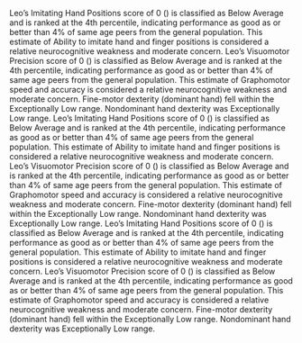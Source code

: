 <summary>



</summary>
Leo's Imitating Hand Positions score of  0 () is classified as Below Average and is ranked at the  4th percentile, indicating performance as good as or better than  4% of same age peers from the general population. This estimate of Ability to imitate hand and finger positions is considered a relative neurocognitive weakness and moderate concern.
Leo's Visuomotor Precision score of  0 () is classified as Below Average and is ranked at the  4th percentile, indicating performance as good as or better than  4% of same age peers from the general population. This estimate of Graphomotor speed and accuracy is considered a relative neurocognitive weakness and moderate concern.
Fine-motor dexterity (dominant hand) fell within the Exceptionally Low range.
Nondominant hand dexterity was Exceptionally Low range.
Leo's Imitating Hand Positions score of  0 () is classified as Below Average and is ranked at the  4th percentile, indicating performance as good as or better than  4% of same age peers from the general population. This estimate of Ability to imitate hand and finger positions is considered a relative neurocognitive weakness and moderate concern.
Leo's Visuomotor Precision score of  0 () is classified as Below Average and is ranked at the  4th percentile, indicating performance as good as or better than  4% of same age peers from the general population. This estimate of Graphomotor speed and accuracy is considered a relative neurocognitive weakness and moderate concern.
Fine-motor dexterity (dominant hand) fell within the Exceptionally Low range.
Nondominant hand dexterity was Exceptionally Low range.
Leo's Imitating Hand Positions score of  0 () is classified as Below Average and is ranked at the  4th percentile, indicating performance as good as or better than  4% of same age peers from the general population. This estimate of Ability to imitate hand and finger positions is considered a relative neurocognitive weakness and moderate concern.
Leo's Visuomotor Precision score of  0 () is classified as Below Average and is ranked at the  4th percentile, indicating performance as good as or better than  4% of same age peers from the general population. This estimate of Graphomotor speed and accuracy is considered a relative neurocognitive weakness and moderate concern.
Fine-motor dexterity (dominant hand) fell within the Exceptionally Low range.
Nondominant hand dexterity was Exceptionally Low range.
